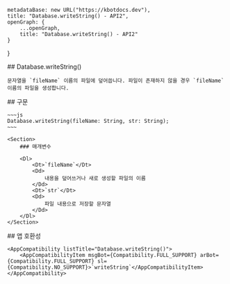 
    metadataBase: new URL("https://kbotdocs.dev"),
    title: "Database.writeString() - API2",
    openGraph: {
        ...openGraph,
        title: "Database.writeString() - API2"
    }
}

<Section>
    ## Database.writeString()

    문자열을 `fileName` 이름의 파일에 덮어씁니다. 파일이 존재하지 않을 경우 `fileName` 이름의 파일을 생성합니다.
</Section>
<Section>
    ## 구문

    ~~~js
    Database.writeString(fileName: String, str: String);
    ~~~

    <Section>
        ### 매개변수

        <Dl>
            <Dt>`fileName`</Dt>
            <Dd>
                내용을 덮어쓰거나 새로 생성할 파일의 이름
            </Dd>
            <Dt>`str`</Dt>
            <Dd>
                파일 내용으로 저장할 문자열
            </Dd>
        </Dl>
    </Section>
</Section>
<Section>
    ## 앱 호환성

    <AppCompatibility listTitle="Database.writeString()">
        <AppCompatibilityItem msgBot={Compatibility.FULL_SUPPORT} arBot={Compatibility.FULL_SUPPORT} sl={Compatibility.NO_SUPPORT}>`writeString`</AppCompatibilityItem>
    </AppCompatibility>
</Section>